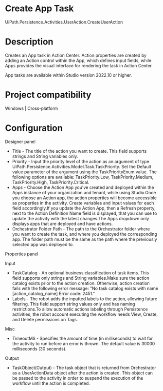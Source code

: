 ﻿# Create App Task

UiPath.Persistence.Activities.UserAction.CreateUserAction

# Description

Creates an App task in Action Center. Action properties are created by adding an Action control within the App, which defines input fields, while Apps provides the visual interface for rendering the task in Action Center.

App tasks are available within Studio version 2022.10 or higher.

# Project compatibility

Windows | Cross-platform

# Configuration

Designer panel

* Title - The title of the action you want to create. This field supports strings and String variables only.
* Priority - Input the priority level of the action as an argument of type UiPath.Persistence.Activities.Model.Task.TaskPriority. Set the Default value parameter of the argument using the TaskPriorityEnum value. The following options are available: TaskPriority.Low, TaskPriority.Medium, TaskPriority.High, TaskPriority.Critical.
* Apps - Choose the Action App you've created and deployed within the Apps instance of your organization and tenant, while using Studio.Once you choose an Action app, the action properties will become accessible as properties in the activity. Create variables and input values for each field accordingly.If you update the Action App, then a Refresh property, next to the Action Definition Name field is displayed, that you can use to update the activity with the latest changes.The Apps dropdown only displays apps that are deployed and have actions.
* Orchestrator Folder Path - The path to the Orchestrator folder where you want to create the task, and where you deployed the corresponding app. The folder path must be the same as the path where the previously selected app was deployed to.

Properties panel

Input

* TaskCatalog - An optional business classification of task items. This field supports only strings and String variables.Make sure the action catalog exists prior to the action creation. Otherwise, action creation fails with the following error message: "No task catalog exists with name [action_catalog_name] Error code: 2451."
* Labels - The robot adds the inputted labels to the action, allowing future filtering. This field support string values only and has naming restrictions.To allow automatic actions labeling through Persistence activities, the robot account executing the workflow needs View, Create, and Delete permissions on Tags.

Misc

* TimeoutMS - Specifies the amount of time (in milliseconds) to wait for the activity to run before an error is thrown. The default value is 30000 milliseconds (30 seconds).

Output

* TaskObject(Output) - The task object that is returned from Orchestrator as a UserActionData object after the action is created. This object can be passed to the activity in order to suspend the execution of the workflow until the action is completed.
